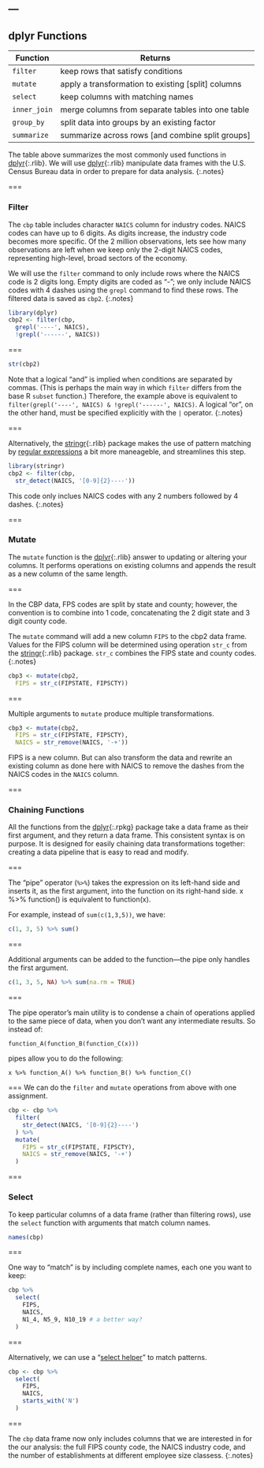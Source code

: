 ---
---

## dplyr Functions

| Function    | Returns                                            |
|-------------+----------------------------------------------------|
| `filter`    | keep rows that satisfy conditions                  |
| `mutate`    | apply a transformation to existing [split] columns |
| `select`    | keep columns with matching names                   |
| `inner_join`| merge columns from separate tables into one table  |
| `group_by`  | split data into groups by an existing factor       |
| `summarize` | summarize across rows [and combine split groups]   |

The table above summarizes the most commonly used functions in
[dplyr](){:.rlib}. We will use [dplyr](){:.rlib} manipulate data frames with the U.S. Census Bureau data in order to prepare for data analysis.
{:.notes}

===

### Filter

The `cbp` table includes character `NAICS` column for industry codes. NAICS codes can have up to 6 digits. As digits increase, the industry code becomes more specific. Of the 2 million observations, lets see how many observations are left when we keep only the 2-digit NAICS codes, representing high-level, broad sectors of the economy.

We will use the `filter` command to only include rows where the NAICS code is 2 digits long. Empty digits are coded as "-"; we only include NAICS codes with 4 dashes using the `grepl` command to find these rows. The filtered data is saved as `cbp2`. 
{:.notes} 

```r
library(dplyr)
cbp2 <- filter(cbp,
  grepl('----', NAICS),
  !grepl('------', NAICS))
```

===

```r
str(cbp2)
```

Note that a logical "and" is implied when conditions are separated by commas.
(This is perhaps the main way in which `filter` differs from the base R `subset`
function.) Therefore, the example above is equivalent to `filter(grepl('----',
NAICS) & !grepl('------', NAICS)`. A logical "or", on the other hand, must be
specified explicitly with the `|` operator.
{:.notes}

===

Alternatively, the [stringr](){:.rlib} package makes the use of pattern matching by [regular
expressions] a bit more maneageble, and streamlines this step.

```r
library(stringr)
cbp2 <- filter(cbp,
  str_detect(NAICS, '[0-9]{2}----'))
```

This code only inclues NAICS codes with any 2 numbers followed by 4 dashes. 
{:.notes}

[regular expressions]: https://stringr.tidyverse.org/articles/regular-expressions.html

===

### Mutate

The `mutate` function is the [dplyr](){:.rlib} answer to updating or altering
your columns. It performs operations on existing columns and appends
the result as a new column of the same length.

===

In the CBP data, FPS codes are split by state and county; however, the convention is to combine into 1 code, concatenating the 2 digit state and 3 digit county code. 

The `mutate` command will add a new column `FIPS` to the cbp2 data frame. Values for the FIPS column will be determined using operation `str_c` from the [stringr](){:.rlib} package. `str_c` combines the FIPS state and county codes. 
{:.notes}

```r
cbp3 <- mutate(cbp2,
  FIPS = str_c(FIPSTATE, FIPSCTY))
```

===

Multiple arguments to `mutate` produce multiple transformations.

```r
cbp3 <- mutate(cbp2,
  FIPS = str_c(FIPSTATE, FIPSCTY),
  NAICS = str_remove(NAICS, '-+'))
```

FIPS is a new column. But can also transform the data and rewrite an existing column as done here with NAICS to remove the dashes from the NAICS codes in the `NAICS` column. 

===

### Chaining Functions

All the functions from the [dplyr](){:.rpkg} package take a data frame as their
first argument, and they return a data frame. This consistent syntax is on
purpose. It is designed for easily chaining data transformations together:
creating a data pipeline that is easy to read and modify.

===

The "pipe" operator (`%>%`) takes the expression on its left-hand side and
inserts it, as the first argument, into the function on its right-hand side. x %>% function() is equivalent to function(x).


For example, instead of `sum(c(1,3,5))`, we have:

```r
c(1, 3, 5) %>% sum()
```

===

Additional arguments can be added to the function---the pipe only handles the first argument.

```r
c(1, 3, 5, NA) %>% sum(na.rm = TRUE)
```

===

The pipe operator's main utility is to condense a chain of operations applied to the same piece of data, when you don't want any intermediate results. So instead of:

`function_A(function_B(function_C(x)))` 

pipes allow you to do the following:

`x %>% function_A() %>% function_B() %>% function_C()`

===
We can do the `filter` and `mutate` operations from above with one assignment.

```r
cbp <- cbp %>%
  filter(
    str_detect(NAICS, '[0-9]{2}----')
  ) %>%
  mutate(
    FIPS = str_c(FIPSTATE, FIPSCTY),
    NAICS = str_remove(NAICS, '-+')
  )
```

===

### Select

To keep particular columns of a data frame (rather than filtering rows), use
the `select` function with arguments that match column names.

```r
names(cbp)
```

===

One way to "match" is by including complete names, each one you want to keep:

```r
cbp %>%
  select(
    FIPS,
    NAICS,
    N1_4, N5_9, N10_19 # a better way?
  )
```

===

Alternatively, we can use a "[select helper](https://dplyr.tidyverse.org/reference/select.html#useful-functions)" to match patterns.

```r
cbp <- cbp %>%
  select(
    FIPS,
    NAICS,
    starts_with('N')
  )
```

===

The `cbp` data frame now only includes columns that we are interested in for the our analysis: the full FIPS county code, the NAICS industry code, and the number of establishments at different employee size classess. 
{:.notes}
